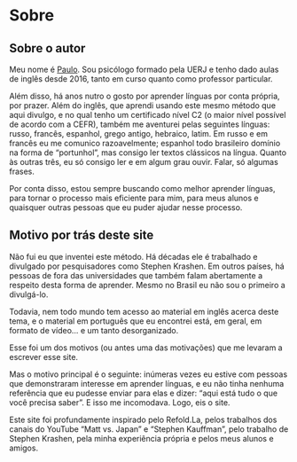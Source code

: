 # Sobre {-}

## Sobre o autor

Meu nome é [Paulo](https://www.instagram.com/trazodone). Sou psicólogo formado pela UERJ e tenho dado aulas de inglês desde 2016, tanto em curso quanto como professor particular.

Além disso, há anos nutro o gosto por aprender línguas por conta própria, por prazer. Além do inglês, que aprendi usando este mesmo método que aqui divulgo, e no qual tenho um certificado nível C2 (o maior nível possível de acordo com a CEFR), também me aventurei pelas seguintes línguas: russo, francês, espanhol, grego antigo, hebraico, latim. Em russo e em francês eu me comunico razoavelmente; espanhol todo brasileiro domínio na forma de "portunhol", mas consigo ler textos clássicos na língua. Quanto às outras três, eu só consigo ler e em algum grau ouvir. Falar, só algumas frases.

Por conta disso, estou sempre buscando como melhor aprender línguas, para tornar o processo mais eficiente para mim, para meus alunos e quaisquer outras pessoas que eu puder ajudar nesse processo.

## Motivo por trás deste site 

Não fui eu que inventei este método. Há décadas ele é trabalhado e divulgado por pesquisadores como Stephen Krashen. Em outros países, há pessoas de fora das universidades que também falam abertamente a respeito desta forma de aprender. Mesmo no Brasil eu não sou o primeiro a divulgá-lo.

Todavia, nem todo mundo tem acesso ao material em inglês acerca deste tema, e o material em português que eu encontrei está, em geral, em formato de vídeo... e um tanto desorganizado. 

Esse foi um dos motivos (ou antes uma das motivações) que me levaram a escrever esse site. 

Mas o motivo principal é o seguinte: inúmeras vezes eu estive com pessoas que demonstraram interesse em aprender línguas, e eu não tinha nenhuma referência que eu pudesse enviar para elas e dizer: "aqui está tudo o que você precisa saber". E isso me incomodava. Logo, eis o site. 

Este site foi profundamente inspirado pelo Refold.La, pelos trabalhos dos canais do YouTube "Matt vs. Japan" e "Stephen Kauffman", pelo trabalho de Stephen Krashen, pela minha experiência própria e pelos meus alunos e amigos.
